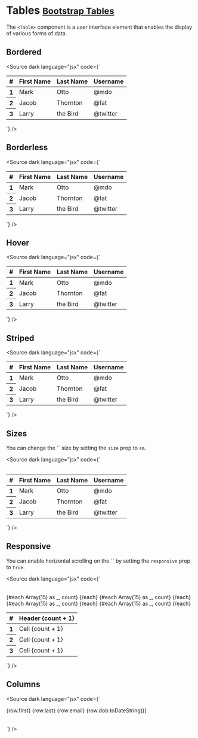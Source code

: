 
<Meta title="Content/Tables" />

# Tables <small class="bootstrap-docs">[Bootstrap Tables](https://getbootstrap.com/docs/5.3/content/tables/)</small>

The `<Table>` component is a user interface element that enables the display of various forms of data.

<Canvas>
  <Story of={TableStories.Basic} />
</Canvas>

<Controls of={TableStories.Basic} />

## Bordered

<Canvas withSource="none">
  <Story of={TableStories.Bordered} />
</Canvas>

<Source
  dark
  language="jsx"
  code={`
<script lang="ts">
</script>

<Table bordered>
  <thead>
    <tr>
      <th>#</th>
      <th>First Name</th>
      <th>Last Name</th>
      <th>Username</th>
    </tr>
  </thead>
  <tbody>
    <tr>
      <th scope="row">1</th>
      <td>Mark</td>
      <td>Otto</td>
      <td>@mdo</td>
    </tr>
    <tr>
      <th scope="row">2</th>
      <td>Jacob</td>
      <td>Thornton</td>
      <td>@fat</td>
    </tr>
    <tr>
      <th scope="row">3</th>
      <td>Larry</td>
      <td>the Bird</td>
      <td>@twitter</td>
    </tr>
  </tbody>
</Table>
`} />

## Borderless

<Canvas withSource="none">
  <Story of={TableStories.Borderless} />
</Canvas>

<Source
  dark
  language="jsx"
  code={`
<script lang="ts">
</script>

<Table borderless>
  <thead>
    <tr>
      <th>#</th>
      <th>First Name</th>
      <th>Last Name</th>
      <th>Username</th>
    </tr>
  </thead>
  <tbody>
    <tr>
      <th scope="row">1</th>
      <td>Mark</td>
      <td>Otto</td>
      <td>@mdo</td>
    </tr>
    <tr>
      <th scope="row">2</th>
      <td>Jacob</td>
      <td>Thornton</td>
      <td>@fat</td>
    </tr>
    <tr>
      <th scope="row">3</th>
      <td>Larry</td>
      <td>the Bird</td>
      <td>@twitter</td>
    </tr>
  </tbody>
</Table>
`} />

## Hover

<Canvas withSource="none">
  <Story of={TableStories.Hover} />
</Canvas>

<Source
  dark
  language="jsx"
  code={`
<script lang="ts">
</script>

<Table hover>
  <thead>
    <tr>
      <th>#</th>
      <th>First Name</th>
      <th>Last Name</th>
      <th>Username</th>
    </tr>
  </thead>
  <tbody>
    <tr>
      <th scope="row">1</th>
      <td>Mark</td>
      <td>Otto</td>
      <td>@mdo</td>
    </tr>
    <tr>
      <th scope="row">2</th>
      <td>Jacob</td>
      <td>Thornton</td>
      <td>@fat</td>
    </tr>
    <tr>
      <th scope="row">3</th>
      <td>Larry</td>
      <td>the Bird</td>
      <td>@twitter</td>
    </tr>
  </tbody>
</Table>
`} />

## Striped

<Canvas withSource="none">
  <Story of={TableStories.Striped} />
</Canvas>

<Source
  dark
  language="jsx"
  code={`
<script lang="ts">
</script>

<Table striped>
  <thead>
    <tr>
      <th>#</th>
      <th>First Name</th>
      <th>Last Name</th>
      <th>Username</th>
    </tr>
  </thead>
  <tbody>
    <tr>
      <th scope="row">1</th>
      <td>Mark</td>
      <td>Otto</td>
      <td>@mdo</td>
    </tr>
    <tr>
      <th scope="row">2</th>
      <td>Jacob</td>
      <td>Thornton</td>
      <td>@fat</td>
    </tr>
    <tr>
      <th scope="row">3</th>
      <td>Larry</td>
      <td>the Bird</td>
      <td>@twitter</td>
    </tr>
  </tbody>
</Table>
`} />

## Sizes

<p>
  You can change the `<Table>` size by setting the <code>size</code> prop to <code>sm</code>.
</p>

<Canvas withSource="none">
  <Story of={TableStories.Sizes} />
</Canvas>

<Source dark language="jsx" code={`
<script lang="ts">
</script>

<Table size="sm">
  <thead>
    <tr>
      <th>#</th>
      <th>First Name</th>
      <th>Last Name</th>
      <th>Username</th>
    </tr>
  </thead>
  <tbody>
    <tr>
      <th scope="row">1</th>
      <td>Mark</td>
      <td>Otto</td>
      <td>@mdo</td>
    </tr>
    <tr>
      <th scope="row">2</th>
      <td>Jacob</td>
      <td>Thornton</td>
      <td>@fat</td>
    </tr>
    <tr>
      <th scope="row">3</th>
      <td>Larry</td>
      <td>the Bird</td>
      <td>@twitter</td>
    </tr>
  </tbody>
</Table>
`} />

## Responsive

<p> You can enable horizontal scrolling on the `<Table>` by setting the <code>responsive</code> prop to <code>true</code>. </p>

<Canvas withSource="none">
  <Story of={TableStories.Responsive} />
</Canvas>

<Source
  dark
  language="jsx"
  code={`
<script lang="ts">
</script>

<Table responsive>
  <thead>
    <tr>
      <th>#</th>
      {#each Array(15) as _, count}
        <th>Header {count + 1}</th>
      {/each}
    </tr>
  </thead>
  <tbody>
    <tr>
      <th scope="row">1</th>
      {#each Array(15) as _, count}
        <td>Cell {count + 1}</td>
      {/each}
    </tr>
    <tr>
      <th scope="row">2</th>
      {#each Array(15) as _, count}
        <td>Cell {count + 1}</td>
      {/each}
    </tr>
    <tr>
      <th scope="row">3</th>
      {#each Array(15) as _, count}
        <td>Cell {count + 1}</td>
      {/each}
    </tr>
  </tbody>
</Table>
`}
/>

## Columns

<Canvas withSource="none">
  <Story of={TableStories.Columns} />
</Canvas>

<Source
  dark
  language="jsx"
  code={`
<script lang="ts">
  const ROWS = [
    {
      first: 'Rufus',
      last: 'Sarsparilla',
      email: 'rufus.sarsparilla@example.com',
      dob: new Date(1968, 6, 15)
    },
    {
      first: 'Albert',
      last: 'Armadillo',
      email: 'albert.armadillo@example.com',
      dob: new Date(1972, 7, 17)
    },
    {
      first: 'Arron',
      last: 'Douglas',
      email: 'arron.douglas@example.com',
      dob: new Date(1982, 4, 1)
    },
    {
      first: 'Reginald',
      last: 'Rhodes',
      email: 'reginald.rhodes@example.com',
      dob: new Date(1968, 8, 14)
    },
    {
      first: 'Jimmy',
      last: 'Mendoza',
      email: 'jimmy.mendoza@example.com',
      dob: new Date(1964, 1, 1)
    },
    {
      first: 'Georgia',
      last: 'Montgomery',
      email: 'georgia.montgomery@example.com',
      dob: new Date(1960, 6, 4)
    },
    {
      first: 'Serenity',
      last: 'Thomas',
      email: 'serenity.thomas@example.com',
      dob: new Date(1973, 0, 11)
    },
    {
      first: 'Tonya',
      last: 'Elliott',
      email: 'tonya.elliott@example.com',
      dob: new Date(1954, 7, 17)
    },
    {
      first: 'Maxine',
      last: 'Turner',
      email: 'maxine.turner@example.com',
      dob: new Date(1961, 8, 19)
    },
    {
      first: 'Max',
      last: 'Headroom',
      email: 'max.headroom@example.com',
      dob: new Date(1984, 6, 1)
    }
  ];
</script>

<Table rows={ROWS} let:row>
  <Column header="First Name" width="8rem">
    {row.first}
  </Column>
  <Column header="Last Name" width="8rem">
    {row.last}
  </Column>
  <Column header="Email">{row.email}</Column>
  <Column header="Birthdate" width="10rem" class="text-right">
    {row.dob.toDateString()}
  </Column>
</Table>
`} />
